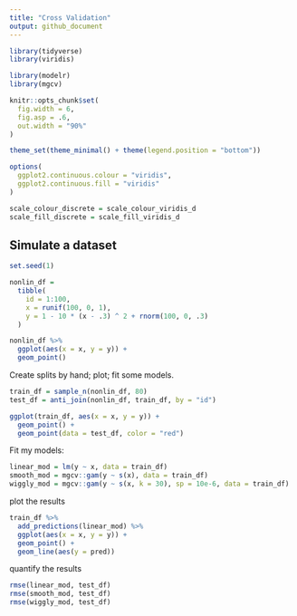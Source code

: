 ```yaml
---
title: "Cross Validation"
output: github_document
---
```


```r
library(tidyverse)
library(viridis)

library(modelr)
library(mgcv)

knitr::opts_chunk$set(
  fig.width = 6,
  fig.asp = .6,
  out.width = "90%"
)

theme_set(theme_minimal() + theme(legend.position = "bottom"))

options(
  ggplot2.continuous.colour = "viridis",
  ggplot2.continuous.fill = "viridis"
)

scale_colour_discrete = scale_colour_viridis_d
scale_fill_discrete = scale_fill_viridis_d
```


## Simulate a dataset

```r
set.seed(1)

nonlin_df = 
  tibble(
    id = 1:100,
    x = runif(100, 0, 1),
    y = 1 - 10 * (x - .3) ^ 2 + rnorm(100, 0, .3)
  )

nonlin_df %>% 
  ggplot(aes(x = x, y = y)) + 
  geom_point()
```

Create splits by hand; plot; fit some models.

```r
train_df = sample_n(nonlin_df, 80)
test_df = anti_join(nonlin_df, train_df, by = "id")

ggplot(train_df, aes(x = x, y = y)) +
  geom_point() +
  geom_point(data = test_df, color = "red")
```

Fit my models:

```r
linear_mod = lm(y ~ x, data = train_df)
smooth_mod = mgcv::gam(y ~ s(x), data = train_df)
wiggly_mod = mgcv::gam(y ~ s(x, k = 30), sp = 10e-6, data = train_df)
```


plot the results

```r
train_df %>%
  add_predictions(linear_mod) %>%
  ggplot(aes(x = x, y = y)) +
  geom_point() +
  geom_line(aes(y = pred))
```

quantify the results

```r
rmse(linear_mod, test_df)
rmse(smooth_mod, test_df)
rmse(wiggly_mod, test_df)
```

